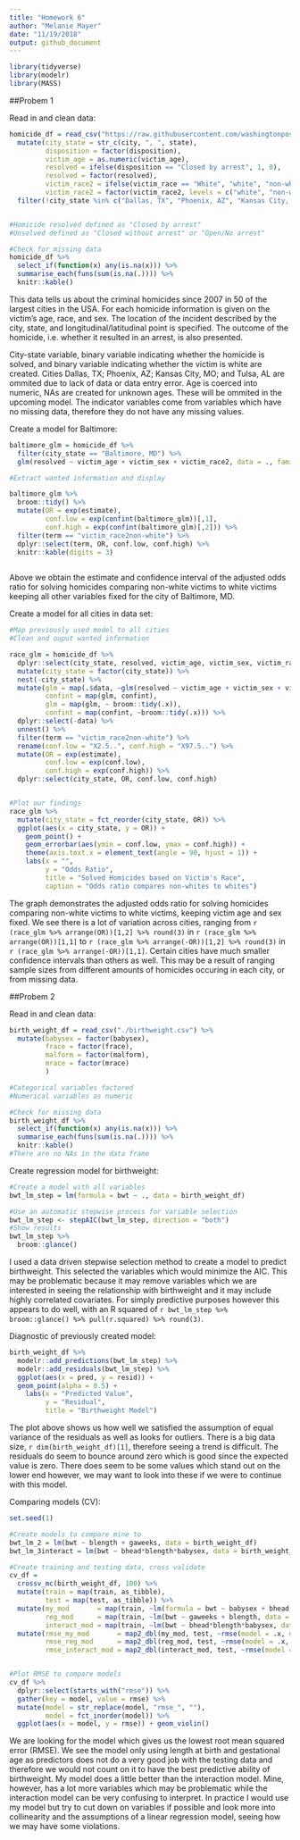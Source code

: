 ```yaml
---
title: "Homework 6"
author: "Melanie Mayer"
date: "11/19/2018"
output: github_document
---
```


```r
library(tidyverse)
library(modelr)
library(MASS)  
```

##Probem 1

Read in and clean data:

```r
homicide_df = read_csv("https://raw.githubusercontent.com/washingtonpost/data-homicides/master/homicide-data.csv") %>%
  mutate(city_state = str_c(city, ", ", state),
         disposition = factor(disposition),
         victim_age = as.numeric(victim_age),
         resolved = ifelse(disposition == "Closed by arrest", 1, 0),
         resolved = factor(resolved),
         victim_race2 = ifelse(victim_race == "White", "white", "non-white"),
         victim_race2 = factor(victim_race2, levels = c("white", "non-white"))) %>%
  filter(!city_state %in% c("Dallas, TX", "Phoenix, AZ", "Kansas City, MO", "Tulsa, AL"))


#Homicide resolved defined as "Closed by arrest"
#Unsolved defined as "Closed without arrest" or "Open/No arrest"

#Check for missing data
homicide_df %>% 
  select_if(function(x) any(is.na(x))) %>% 
  summarise_each(funs(sum(is.na(.)))) %>%
  knitr::kable()

```

This data tells us about the criminal homicides since 2007 in 50 of the largest cities in the USA. For each homicide information is given on the victim's age, race, and sex. The location of the incident described by the city, state, and longitudinal/latitudinal point is specified. The outcome of the homicide, i.e. whether it resulted in an arrest, is also presented.

City-state variable, binary variable indicating whether the homicide is solved, and binary variable indicating whether the victim is white are created. Cities Dallas, TX; Phoenix, AZ; Kansas City, MO; and Tulsa, AL are ommited due to lack of data or data entry error. Age is coerced into numeric, NAs are created for unknown ages. These will be ommited in the upcoming model. The indicator variables come from variables which have no missing data, therefore they do not have any missing values.


Create a model for Baltimore:

```r

baltimore_glm = homicide_df %>%
  filter(city_state == "Baltimore, MD") %>%
  glm(resolved ~ victim_age + victim_sex + victim_race2, data = ., family = binomial())

#Extract wanted information and display

baltimore_glm %>%
  broom::tidy() %>% 
  mutate(OR = exp(estimate),
         conf.low = exp(confint(baltimore_glm))[,1],
         conf.high = exp(confint(baltimore_glm)[,2])) %>%
  filter(term == "victim_race2non-white") %>%
  dplyr::select(term, OR, conf.low, conf.high) %>% 
  knitr::kable(digits = 3)
 
```

Above we obtain the estimate and confidence interval of the adjusted odds ratio for solving homicides comparing non-white victims to white victims keeping all other variables fixed for the city of Baltimore, MD. 



Create a model for all cities in data set:

```r

#Map previously used model to all cities
#Clean and ouput wanted information

race_glm = homicide_df %>%
  dplyr::select(city_state, resolved, victim_age, victim_sex, victim_race2) %>%
  mutate(city_state = factor(city_state)) %>%
  nest(-city_state) %>%
  mutate(glm = map(.$data, ~glm(resolved ~ victim_age + victim_sex + victim_race2, data = .x, family = binomial())),
         confint = map(glm, confint),
         glm = map(glm, ~ broom::tidy(.x)),
         confint = map(confint, ~broom::tidy(.x))) %>%
  dplyr::select(-data) %>%
  unnest() %>%
  filter(term == "victim_race2non-white") %>%
  rename(conf.low = "X2.5..", conf.high = "X97.5..") %>%
  mutate(OR = exp(estimate),
         conf.low = exp(conf.low),
         conf.high = exp(conf.high)) %>%
  dplyr::select(city_state, OR, conf.low, conf.high)


#Plot our findings
race_glm %>%
  mutate(city_state = fct_reorder(city_state, OR)) %>%
  ggplot(aes(x = city_state, y = OR)) +
    geom_point() + 
    geom_errorbar(aes(ymin = conf.low, ymax = conf.high)) +
    theme(axis.text.x = element_text(angle = 90, hjust = 1)) +
    labs(x = "",
         y = "Odds Ratio",
         title = "Solved Homicides based on Victim's Race",
         caption = "Odds ratio compares non-whites to whites")

```

The graph demonstrates the adjusted odds ratio for solving homicides comparing non-white victims to white victims, keeping victim age and sex fixed. We see there is a lot of variation across cities, ranging from `r (race_glm %>% arrange(OR))[1,2] %>% round(3) ` in `r (race_glm %>% arrange(OR))[1,1]` to `r (race_glm %>% arrange(-OR))[1,2] %>% round(3)  ` in `r (race_glm %>% arrange(-OR))[1,1]`. Certain cities have much smaller confidence intervals than others as well. This may be a result of ranging sample sizes from different amounts of homicides occuring in each city, or from missing data. 

##Probem 2

Read in and clean data: 

```r

birth_weight_df = read_csv("./birthweight.csv") %>%
  mutate(babysex = factor(babysex),
         frace = factor(frace),
         malform = factor(malform),
         mrace = factor(mrace)
         )

#Categorical variables factored
#Numerical variables as numeric

#Check for missing data
birth_weight_df %>% 
  select_if(function(x) any(is.na(x))) %>% 
  summarise_each(funs(sum(is.na(.)))) %>%
  knitr::kable()
#There are no NAs in the data frame

```


Create regression model for birthweight:

```r
#Create a model with all variables
bwt_lm_step = lm(formula = bwt ~ ., data = birth_weight_df)

#Use an automatic stepwise process for variable selection
bwt_lm_step <- stepAIC(bwt_lm_step, direction = "both")
#Show results
bwt_lm_step %>%
  broom::glance()


```

I used a data driven stepwise selection method to create a model to predict birthweight. This selected the variables which would minimize the AIC. This may be problematic because it may remove variables which we are interested in seeing the relationship with birthweight and it may include highly correlated covariates. For simply predictive purposes however this appears to do well, with an R squared of `r bwt_lm_step %>% broom::glance() %>% pull(r.squared) %>% round(3)`.  


Diagnostic of previously created model:

```r

birth_weight_df %>%
  modelr::add_predictions(bwt_lm_step) %>%
  modelr::add_residuals(bwt_lm_step) %>%
  ggplot(aes(x = pred, y = resid)) + 
  geom_point(alpha = 0.5) +
    labs(x = "Predicted Value",
         y = "Residual",
         title = "Birthweight Model")

```

The plot above shows us how well we satisfied the assumption of equal variance of the residuals as well as looks for outliers. There is a big data size, `r dim(birth_weight_df)[1]`, therefore seeing a trend is difficult. The residuals do seem to bounce around zero which is good since the expected value is zero. There does seem to be some values which stand out on the lower end however, we may want to look into these if we were to continue with this model.  


Comparing models (CV):

```r
set.seed(1)

#Create models to compare mine to 
bwt_lm_2 = lm(bwt ~ blength + gaweeks, data = birth_weight_df)
bwt_lm_3interact = lm(bwt ~ bhead*blength*babysex, data = birth_weight_df)

#Create training and testing data, cross validate
cv_df = 
  crossv_mc(birth_weight_df, 100) %>% 
  mutate(train = map(train, as_tibble),
         test = map(test, as_tibble)) %>% 
  mutate(my_mod       = map(train, ~lm(formula = bwt ~ babysex + bhead + blength + delwt + fincome + gaweeks + mheight + mrace + parity + ppwt + smoken, data = .x)),
         reg_mod      = map(train, ~lm(bwt ~ gaweeks + blength, data = .x)),
         interact_mod = map(train, ~lm(bwt ~ bhead*blength*babysex, data = .x))) %>% 
  mutate(rmse_my_mod       = map2_dbl(my_mod, test, ~rmse(model = .x, data = .y)),
         rmse_reg_mod      = map2_dbl(reg_mod, test, ~rmse(model = .x, data = .y)),
         rmse_interact_mod = map2_dbl(interact_mod, test, ~rmse(model = .x, data = .y)))


#Plot RMSE to compare models
cv_df %>% 
  dplyr::select(starts_with("rmse")) %>% 
  gather(key = model, value = rmse) %>% 
  mutate(model = str_replace(model, "rmse_", ""),
         model = fct_inorder(model)) %>% 
  ggplot(aes(x = model, y = rmse)) + geom_violin()

```


We are looking for the model which gives us the lowest root mean squared error (RMSE). We see the model only using length at birth and gestational age as predictors does not do a very good job with the testing data and therefore we would not count on it to have the best predictive ability of birthweight. My model does a little better than the interaction model. Mine, however, has a lot more variables which may be problematic while the interaction model can be very confusing to interpret. In practice I would use my model but try to cut down on variables if possible and look more into collinearity and the assumptions of a linear regression model, seeing how we may have some violations. 









